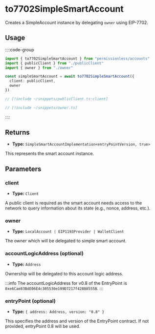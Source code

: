 # to7702SimpleSmartAccount

Creates a SimpleAccount instance by delegating `owner` using EIP-7702.

## Usage

::::code-group

```ts [example.ts]
import { to7702SimpleSmartAccount } from "permissionless/accounts"
import { publicClient } from "./publicClient"
import { owner } from "./owner"

const simpleSmartAccount = await to7702SimpleSmartAccount({
  client: publicClient,
  owner
})
```

```ts [publicClient.ts]
// [!include ~/snippets/publicClient.ts:client]
```

```ts [owner.ts]
// [!include ~/snippets/owner.ts]
```

::::

## Returns

-  **Type:** `SimpleSmartAccountImplementation<entryPointVersion, true>`

This represents the smart account instance.

## Parameters

### client
-  **Type:** `Client`

A public client is required as the smart account needs access to the network to query information about its state (e.g., nonce, address, etc.).

### owner

-  **Type:** `LocalAccount | EIP1193Provider | WalletClient`

The owner which will be delegated to simple smart account.

### accountLogicAddress (optional)

-  **Type:** `Address`

Ownership will be delegated to this account logic address.

:::info
The accountLogicAddress for v0.8 of the EntryPoint is `0xe6Cae83BdE06E4c305530e199D7217f42808555B`.
:::

### entryPoint (optional)

-  **Type:** `{ address: Address, version: "0.8" }`

This specifies the address and version of the EntryPoint contract. If not provided, entryPoint 0.8 will be used.
